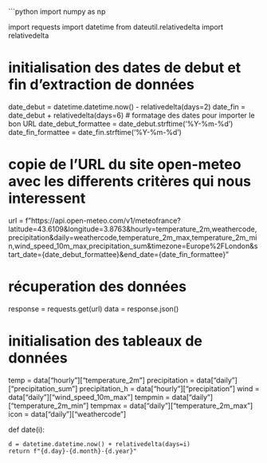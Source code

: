 ```python
import numpy as np

import requests
import datetime
from dateutil.relativedelta import relativedelta

# initialisation des dates de debut et fin d'extraction de données
date_debut = datetime.datetime.now() - relativedelta(days=2)
date_fin = date_debut + relativedelta(days=6)
# formatage des dates pour importer le bon URL
date_debut_formattee = date_debut.strftime('%Y-%m-%d') 
date_fin_formattee = date_fin.strftime('%Y-%m-%d')  

# copie de l'URL du site open-meteo avec les differents critères qui nous interessent
url = f"https://api.open-meteo.com/v1/meteofrance?latitude=43.6109&longitude=3.8763&hourly=temperature_2m,weathercode,precipitation&daily=weathercode,temperature_2m_max,temperature_2m_min,wind_speed_10m_max,precipitation_sum&timezone=Europe%2FLondon&start_date={date_debut_formattee}&end_date={date_fin_formattee}"

# récuperation des données
response = requests.get(url)
data = response.json()

# initialisation des tableaux de données
temp = data["hourly"]["temperature_2m"]
precipitation = data["daily"]["precipitation_sum"]
precipitation_h = data["hourly"]["precipitation"]
wind = data["daily"]["wind_speed_10m_max"]
tempmin = data["daily"]["temperature_2m_min"]
tempmax = data["daily"]["temperature_2m_max"]
icon = data["daily"]["weathercode"]

def date(i):
    
    d = datetime.datetime.now() + relativedelta(days=i)
    return f"{d.day}-{d.month}-{d.year}"
